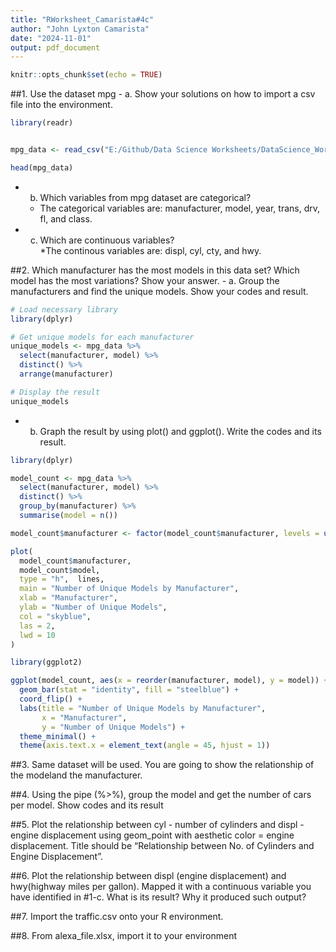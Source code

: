 ```yaml
---
title: "RWorksheet_Camarista#4c"
author: "John Lyxton Camarista"
date: "2024-11-01"
output: pdf_document
---
```


```r
knitr::opts_chunk$set(echo = TRUE)
```

##1. Use the dataset mpg
  - a. Show your solutions on how to import a csv file into the environment.
```r
library(readr)


mpg_data <- read_csv("E:/Github/Data Science Worksheets/DataScience_Worksheets_Camarista/Worksheet#4/mpg.csv")  

head(mpg_data)

```
  - b. Which variables from mpg dataset are categorical?  
    * The categorical variables are: manufacturer, model, year, trans, drv, fl, and class.    
  - c. Which are continuous variables?    
    *The continous variables are: displ, cyl, cty, and hwy.
    
##2. Which manufacturer has the most models in this data set? Which model has the most variations? Show your answer.
  - a. Group the manufacturers and find the unique models. Show your codes and result.   
```r
# Load necessary library
library(dplyr)

# Get unique models for each manufacturer
unique_models <- mpg_data %>%
  select(manufacturer, model) %>%
  distinct() %>%
  arrange(manufacturer)

# Display the result
unique_models

```
  - b. Graph the result by using plot() and ggplot(). Write the codes and its result.   
```r
library(dplyr)

model_count <- mpg_data %>%
  select(manufacturer, model) %>%
  distinct() %>%
  group_by(manufacturer) %>%
  summarise(model = n())

model_count$manufacturer <- factor(model_count$manufacturer, levels = unique(model_count$manufacturer))

plot(
  model_count$manufacturer,
  model_count$model,
  type = "h",  lines,
  main = "Number of Unique Models by Manufacturer",
  xlab = "Manufacturer",
  ylab = "Number of Unique Models",
  col = "skyblue",
  las = 2,  
  lwd = 10    
)
```
```r
library(ggplot2)

ggplot(model_count, aes(x = reorder(manufacturer, model), y = model)) +
  geom_bar(stat = "identity", fill = "steelblue") +
  coord_flip() +
  labs(title = "Number of Unique Models by Manufacturer",
       x = "Manufacturer",
       y = "Number of Unique Models") +
  theme_minimal() +
  theme(axis.text.x = element_text(angle = 45, hjust = 1))

```


##3. Same dataset will be used. You are going to show the relationship of the modeland the manufacturer.

##4. Using the pipe (%>%), group the model and get the number of cars per model. Show codes and its result

##5. Plot the relationship between cyl - number of cylinders and displ - engine displacement using geom_point with aesthetic color = engine displacement. Title should be “Relationship between No. of Cylinders and Engine Displacement”.

##6. Plot the relationship between displ (engine displacement) and hwy(highway miles per gallon). Mapped it with a continuous variable you have identified in #1-c. What is its result? Why it produced such output?

##7. Import the traffic.csv onto your R environment.

##8. From alexa_file.xlsx, import it to your environment